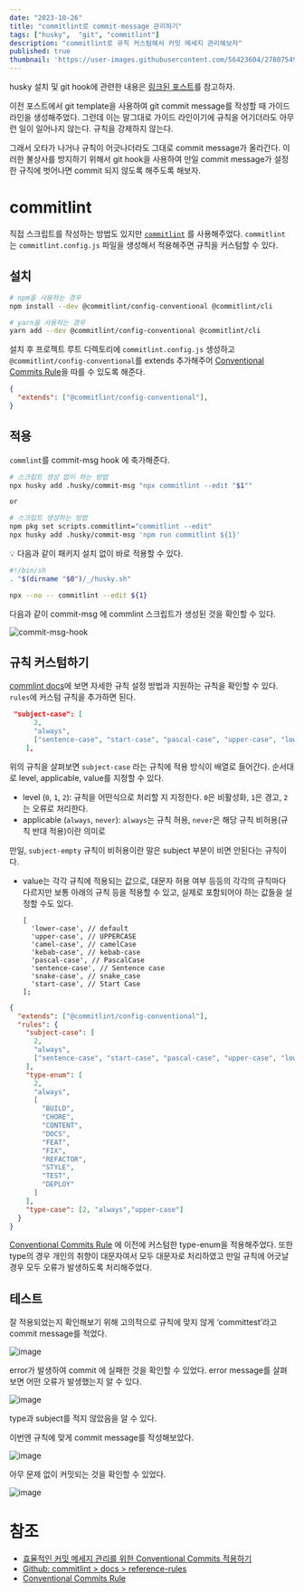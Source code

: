 ```yaml
---
date: "2023-10-26"
title: "commitlint로 commit-message 관리하기"
tags: ["husky",  "git", "commitlint"]
description: "commitlint로 규칙 커스텀해서 커밋 메세지 관리해보자"
published: true
thumbnail: 'https://user-images.githubusercontent.com/56423604/278075494-8932e44f-b2ea-49d8-8c5d-c1b2805fd0ab.png'
---
```


husky 설치 및 git hook에 관련한 내용은 [링크된 포스트](https://coyo-hm.github.io/blog/post/husky-git-hook)를 참고하자.

이전 포스트에서 git template을 사용하여 git commit message를 작성할 때 가이드 라인을 생성해주었다. 그런데 이는 말그대로 가이드 라인이기에 규칙을 어기더라도 아무런 일이 일어나지 않는다. 규칙을 강제하지 않는다.

그래서 오타가 나거나 규칙이 어긋나더라도 그대로 commit message가 올라간다. 이러한 불상사를 방지하기 위해서 git hook을 사용하여 만일 commit message가 설정한 규칙에 벗어나면 commit 되지 않도록 해주도록 해보자.

# commitlint

직접 스크립트를 작성하는 방법도 있지만 [`commitlint`](https://commitlint.js.org/#/) 를 사용해주었다. `commitlint` 는 `commitlint.config.js` 파일을 생성해서 적용해주면 규칙을 커스텀할 수 있다.

## 설치

```bash
# npm을 사용하는 경우
npm install --dev @commitlint/config-conventional @commitlint/cli

# yarn을 사용하는 경우
yarn add --dev @commitlint/config-conventional @commitlint/cli
```

설치 후 프로젝트 루트 디렉토리에 `commitlint.config.js` 생성하고 `@commitlint/config-conventional`를 extends 추가해주어 [Conventional Commits Rule](https://www.conventionalcommits.org/en/v1.0.0/)을 따를 수 있도록 해준다.

```json
{
  "extends": ["@commitlint/config-conventional"],
}
```

## 적용

`commlint`를 commit-msg hook 에 축가해준다.

```bash
# 스크립트 생성 없이 하는 방법
npx husky add .husky/commit-msg "npx commitlint --edit "$1""

or

# 스크립트 생성하는 방법
npm pkg set scripts.commitlint="commitlint --edit"
npx husky add .husky/commit-msg 'npm run commitlint ${1}'
```

<aside>
  💡 다음과 같이 패키지 설치 없이 바로 적용할 수 있다.

  ```bash
  #!/bin/sh
  . "$(dirname "$0")/_/husky.sh"

  npx --no -- commitlint --edit ${1}
  ```

</aside>

다음과 같이 commit-msg 에 commlint 스크립트가 생성된 것을 확인할 수 있다.

![commit-msg-hook](https://user-images.githubusercontent.com/56423604/278076031-666343a5-4391-465c-a204-7508df2fe80a.png)

## 규칙 커스텀하기

[commlint docs](https://github.com/conventional-changelog/commitlint/blob/master/docs/reference-rules.md)에 보면 자세한 규칙 설정 방법과 지원하는 규칙을 확인할 수 있다. `rules`에 커스텀 규칙을 추가하면 된다.

```json
 "subject-case": [
      2,
      "always",
      ["sentence-case", "start-case", "pascal-case", "upper-case", "lower-case"]
    ],
```

위의 규칙을 살펴보면 `subject-case` 라는 규칙에 적용 방식이 배열로 들어간다. 순서대로 level, applicable, value를 지정할 수 있다.

- level (`0`, `1`, `2`): 규칙을 어떤식으로 처리할 지 지정한다. `0`은 비활성화, `1`은 경고, `2`는 오류로 처리한다.
- applicable (`always`, `never`): `always`는 규칙 허용, `never`은 해당 규칙 비허용(규칙 반대 적용)이란 의미로

만일, `subject-empty` 규칙이 비허용이란 말은 subject 부분이 비면 안된다는 규칙이다.

- value는 각각 규칙에 적용되는 값으로, 대문자 허용 여부 등등의 각각의 규칙마다 다르지만 보통 아래의 규칙 등을 적용할 수 있고, 실제로 포함되어야 하는 값들을 설정할 수도 있다.

  ```
  [
    'lower-case', // default
    'upper-case', // UPPERCASE
    'camel-case', // camelCase
    'kebab-case', // kebab-case
    'pascal-case', // PascalCase
    'sentence-case', // Sentence case
    'snake-case', // snake_case
    'start-case', // Start Case
  ];
    ```


```json
{
  "extends": ["@commitlint/config-conventional"],
  "rules": {
    "subject-case": [
      2,
      "always",
      ["sentence-case", "start-case", "pascal-case", "upper-case", "lower-case"]
    ],
    "type-enum": [
      2,
      "always",
      [
        "BUILD",
        "CHORE",
        "CONTENT",
        "DOCS",
        "FEAT",
        "FIX",
        "REFACTOR",
        "STYLE",
        "TEST",
        "DEPLOY"
      ]
    ],
    "type-case": [2, "always","upper-case"]
  }
}
```

[Conventional Commits Rule](https://www.conventionalcommits.org/en/v1.0.0/) 에 이전에 커스텀한 type-enum을 적용해주었다. 또한 type의 경우 개인의 취향이 대문자여서 모두 대문자로 처리하였고 만일 규칙에 어긋날 경우 모두 오류가 발생하도록 처리해주었다.

## 테스트

잘 적용되었는지 확인해보기 위해 고의적으로 규칙에 맞지 않게 ‘committest’라고 commit message를 적었다.

![image](https://github.com/COYO-HM/COYO-HM.github.io/assets/56423604/059bcd54-0e45-46db-8da4-7a0c5f138c5c)

error가 발생하여 commit 에 실패한 것을 확인할 수 있었다. error message를 살펴보면 어떤 오류가 발생했는지 알 수 있다.

![image](https://github.com/COYO-HM/COYO-HM.github.io/assets/56423604/983f5eb4-a355-4f50-9fa0-481f79c8e4fa)

type과 subject를 적지 않았음을 알 수 있다.

이번엔 규칙에 맞게 commit message를 작성해보았다.

![image](https://github.com/COYO-HM/COYO-HM.github.io/assets/56423604/15369756-b994-4e47-9e93-c132fc745d82)

아무 문제 없이 커밋되는 것을 확인할 수 있었다.

![image](https://github.com/COYO-HM/COYO-HM.github.io/assets/56423604/aabfb190-5ab3-4a26-b330-6af0002dbcd5)


# 참조

- [효율적인 커밋 메세지 관리를 위한 Conventional Commits 적용하기](https://blog.flynnpark.dev/13)
- [Github: commitlint > docs > reference-rules](https://github.com/conventional-changelog/commitlint/blob/master/docs/reference-rules.md)
- [Conventional Commits Rule](https://www.conventionalcommits.org/en/v1.0.0/)